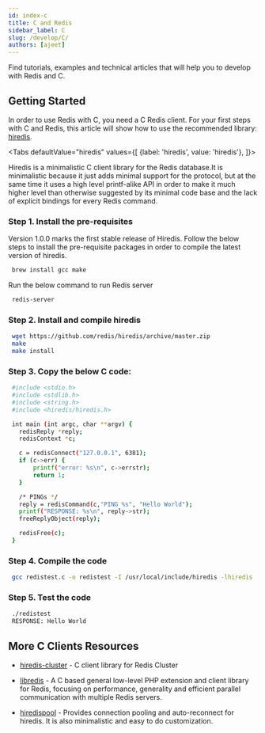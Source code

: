```yaml
---
id: index-c
title: C and Redis
sidebar_label: C
slug: /develop/C/
authors: [ajeet]
---
```



Find tutorials, examples and technical articles that will help you to develop with Redis and C.

## Getting Started

In order to use Redis with C, you need a C Redis client.
For your first steps with C and Redis, this article will show how to use the recommended library: [hiredis](https://github.com/redis/hiredis).

<Tabs
  defaultValue="hiredis"
  values={[
    {label: 'hiredis', value: 'hiredis'},
  ]}>
  <TabItem value="hiredis">

Hiredis is a minimalistic C client library for the Redis database.It is minimalistic because it just adds minimal support for the protocol, but at the same time it uses a high level printf-alike API in order to make it much higher level than otherwise suggested by its minimal code base and the lack of explicit bindings for every Redis command.

### Step 1. Install the pre-requisites

Version 1.0.0 marks the first stable release of Hiredis.
Follow the below steps to install the pre-requisite packages in order to compile the latest version of hiredis.

```bash
 brew install gcc make
```

Run the below command to run Redis server

```bash
 redis-server
```

### Step 2. Install and compile hiredis

```bash
 wget https://github.com/redis/hiredis/archive/master.zip
 make
 make install
```

### Step 3. Copy the below C code:

```bash
 #include <stdio.h>
 #include <stdlib.h>
 #include <string.h>
 #include <hiredis/hiredis.h>

 int main (int argc, char **argv) {
   redisReply *reply;
   redisContext *c;

   c = redisConnect("127.0.0.1", 6381);
   if (c->err) {
       printf("error: %s\n", c->errstr);
       return 1;
   }

   /* PINGs */
   reply = redisCommand(c,"PING %s", "Hello World");
   printf("RESPONSE: %s\n", reply->str);
   freeReplyObject(reply);

   redisFree(c);
 }
```

### Step 4. Compile the code

```bash
 gcc redistest.c -o redistest -I /usr/local/include/hiredis -lhiredis
```

### Step 5. Test the code

```bash
 ./redistest
 RESPONSE: Hello World
```

 </TabItem>
</Tabs>

## More C Clients Resources

- [hiredis-cluster](https://github.com/Nordix/hiredis-cluster) - C client library for Redis Cluster

- [libredis](https://github.com/toymachine/libredis) - A C based general low-level PHP extension and client library for Redis, focusing on performance, generality and efficient parallel communication with multiple Redis servers.

- [hiredispool](https://github.com/aclisp/hiredispool) - Provides connection pooling and auto-reconnect for hiredis. It is also minimalistic and easy to do customization.
